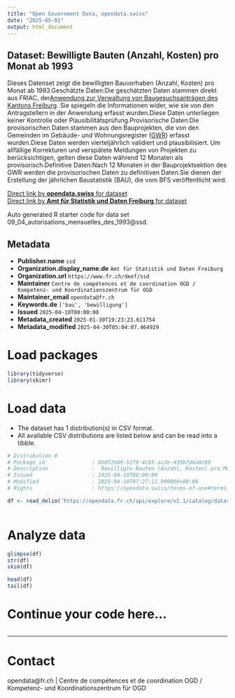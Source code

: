```yaml
---
title: "Open Government Data, opendata.swiss"
date: "2025-05-01"
output: html_document
---
```


## Dataset: Bewilligte Bauten (Anzahl, Kosten) pro Monat ab 1993

Dieses Datenset zeigt die bewilligten Bauvorhaben (Anzahl, Kosten) pro Monat ab 1993.Geschätzte Daten:Die geschätzten Daten stammen direkt aus FRIAC, der[ Anwendung zur Verwaltung von Baugesuchsanträgen des Kantons Freiburg](https://www.fr.ch/de/raum-planung-und-bau/baubewilligung-und-bewilligungen/friac). Sie spiegeln die Informationen wider, wie sie von den Antragstellern in der Anwendung erfasst wurden.Diese Daten unterliegen keiner Kontrolle oder Plausibilitätsprüfung.Provisorische Daten:Die provisorischen Daten stammen aus den Bauprojekten, die von den Gemeinden im Gebäude- und Wohnungsregister ([GWR](https://www.housing-stat.ch/de/accueil.html)) erfasst wurden.Diese Daten werden vierteljährlich validiert und plausibilisiert. Um allfällige Korrekturen und verspätete Meldungen von Projekten zu berücksichtigen, gelten diese Daten während 12 Monaten als provisorisch.Definitive Daten:Nach 12 Monaten in der Bauprojektsektion des GWR werden die provisorischen Daten zu definitiven Daten.Sie dienen der Erstellung der jährlichen Baustatistik (BAU), die vom BFS veröffentlicht wird.


[Direct link by **opendata.swiss** for dataset](https://opendata.swiss/de/dataset/bewilligte-bauten-anzahl-kosten-pro-monat-ab-1993)<br>
[Direct link by **Amt für Statistik und Daten Freiburg** for dataset](https://opendata.fr.ch/explore/dataset/09_04_autorisations_mensuelles_des_1993/)

Auto generated R starter code for data set 09_04_autorisations_mensuelles_des_1993@ssd.

## Metadata

- **Publisher.name** `ssd`
- **Organization.display_name.de** `Amt für Statistik und Daten Freiburg`
- **Organization.url** `https://www.fr.ch/deef/ssd`
- **Maintainer** `Centre de compétences et de coordination OGD / Kompetenz- und Koordinationszentrum für OGD`
- **Maintainer_email** `opendata@fr.ch`
- **Keywords.de** `['bau', 'bewilligung']`
- **Issued** `2025-04-10T00:00:00`
- **Metadata_created** `2025-01-30T19:23:23.611754`
- **Metadata_modified** `2025-04-30T05:04:07.464929`


# Load packages

```r

library(tidyverse)
library(skimr)

```

# Load data

-   The dataset has 1 distribution(s) in CSV format.
-   All available CSV distributions are listed below and can be read into a tibble.

```r

# Distribution 0
# Package_id               : 8bdf2b49-52f9-4cb5-ac2e-439b7d4a9c89
# Description              :  Bewilligte Bauten (Anzahl, Kosten) pro Monat ab 1993 (csv)
# Issued                   : 2025-04-10T00:00:00
# Modified                 : 2025-04-10T07:27:11.099000+00:00
# Rights                   : https://opendata.swiss/terms-of-use#terms_by

df <- read_delim('https://opendata.fr.ch/api/explore/v2.1/catalog/datasets/09_04_autorisations_mensuelles_des_1993/exports/csv?use_labels=true')



```

# Analyze data

```r

glimpse(df)
str(df)
skim(df)

head(df)
tail(df)

```

# Continue your code here...

```r

```

------------------------------------------------------------------------

# Contact

opendata@fr.ch | Centre de compétences et de coordination OGD / Kompetenz- und Koordinationszentrum für OGD
